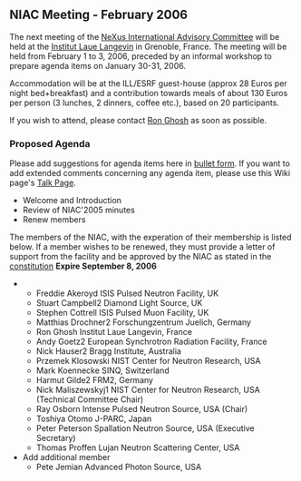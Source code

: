 ==NIAC Meeting - February 2006==
The next meeting of the  [[NIAC | NeXus International Advisory Committee]] will be held at the [http://www.ill.fr Institut Laue Langevin] in Grenoble, France. The meeting will be held from February 1 to 3, 2006, preceded by an informal workshop to prepare agenda items on January 30-31, 2006.

Accommodation will be at the ILL/ESRF guest-house (approx 28 Euros per night bed+breakfast)  and a contribution towards meals of about 130 Euros per person (3 lunches, 2 dinners, coffee etc.), based on 20 participants.

If you wish to attend, please contact [mailto:ghosh@ill.fr Ron Ghosh] as soon as possible.

===Proposed Agenda===
Please add suggestions for agenda items here in [[Help:Editing#Lists | bullet form]].  If you want to add extended comments concerning any agenda item, please use this Wiki page's [[Talk:NIAC_Meetings | Talk Page]].
* Welcome and Introduction
* Review of NIAC'2005 minutes
* Renew members
The members of the NIAC, with the experation of their membership is listed below. If a member wishes to be renewed, they must provide a letter of support from the facility and be approved by the NIAC as stated in the [[NIAC|constitution]]
'''Expire September 8, 2006'''
***Freddie Akeroyd ISIS Pulsed Neutron Facility, UK
***Stuart Campbell2 Diamond Light Source, UK
***Stephen Cottrell ISIS Pulsed Muon Facility, UK
***Matthias Drochner2 Forschungzentrum Juelich, Germany
***Ron Ghosh Institut Laue Langevin, France
***Andy Goetz2 European Synchrotron Radiation Facility, France
***Nick Hauser2 Bragg Institute, Australia
***Przemek Klosowski NIST Center for Neutron Research, USA
***Mark Koennecke SINQ, Switzerland
***Harmut Gilde2 FRM2, Germany
***Nick Maliszewskyj1 NIST Center for Neutron Research, USA (Technical Committee Chair)
***Ray Osborn Intense Pulsed Neutron Source, USA (Chair)
***Toshiya Otomo J-PARC, Japan
***Peter Peterson Spallation Neutron Source, USA (Executive Secretary)
***Thomas Proffen Lujan Neutron Scattering Center, USA
* Add additional member
**Pete Jemian Advanced Photon Source, USA